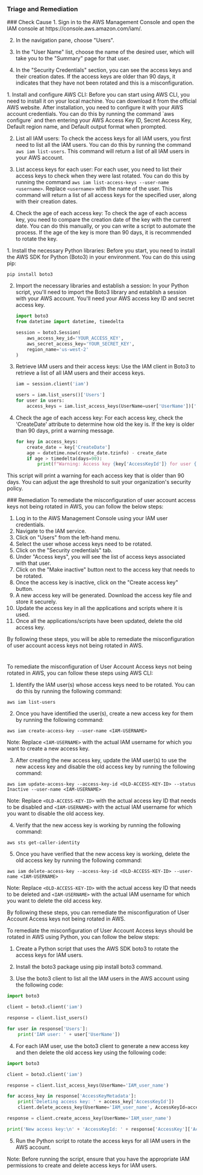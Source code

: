 
### Triage and Remediation
<Tabs>

<Tab title='Cause'>
### Check Cause
<AccordionGroup>
<Accordion title='Using Console' defaultOpen='true'>
1. Sign in to the AWS Management Console and open the IAM console at https://console.aws.amazon.com/iam/.

2. In the navigation pane, choose "Users".

3. In the "User Name" list, choose the name of the desired user, which will take you to the "Summary" page for that user.

4. In the "Security Credentials" section, you can see the access keys and their creation dates. If the access keys are older than 90 days, it indicates that they have not been rotated and this is a misconfiguration.
</Accordion>

<Accordion title='Using CLI'>
1. Install and configure AWS CLI: Before you can start using AWS CLI, you need to install it on your local machine. You can download it from the official AWS website. After installation, you need to configure it with your AWS account credentials. You can do this by running the command `aws configure` and then entering your AWS Access Key ID, Secret Access Key, Default region name, and Default output format when prompted.

2. List all IAM users: To check the access keys for all IAM users, you first need to list all the IAM users. You can do this by running the command `aws iam list-users`. This command will return a list of all IAM users in your AWS account.

3. List access keys for each user: For each user, you need to list their access keys to check when they were last rotated. You can do this by running the command `aws iam list-access-keys --user-name <username>`. Replace `<username>` with the name of the user. This command will return a list of all access keys for the specified user, along with their creation dates.

4. Check the age of each access key: To check the age of each access key, you need to compare the creation date of the key with the current date. You can do this manually, or you can write a script to automate the process. If the age of the key is more than 90 days, it is recommended to rotate the key.
</Accordion>

<Accordion title='Using Python'>
1. Install the necessary Python libraries: Before you start, you need to install the AWS SDK for Python (Boto3) in your environment. You can do this using pip:

   ```
   pip install boto3
   ```

2. Import the necessary libraries and establish a session: In your Python script, you'll need to import the Boto3 library and establish a session with your AWS account. You'll need your AWS access key ID and secret access key.

   ```python
   import boto3
   from datetime import datetime, timedelta

   session = boto3.Session(
       aws_access_key_id='YOUR_ACCESS_KEY',
       aws_secret_access_key='YOUR_SECRET_KEY',
       region_name='us-west-2'
   )
   ```

3. Retrieve IAM users and their access keys: Use the IAM client in Boto3 to retrieve a list of all IAM users and their access keys. 

   ```python
   iam = session.client('iam')

   users = iam.list_users()['Users']
   for user in users:
       access_keys = iam.list_access_keys(UserName=user['UserName'])['AccessKeyMetadata']
   ```

4. Check the age of each access key: For each access key, check the 'CreateDate' attribute to determine how old the key is. If the key is older than 90 days, print a warning message.

   ```python
   for key in access_keys:
       create_date = key['CreateDate']
       age = datetime.now(create_date.tzinfo) - create_date
       if age > timedelta(days=90):
           print(f"Warning: Access key {key['AccessKeyId']} for user {user['UserName']} is {age.days} days old.")
   ```
This script will print a warning for each access key that is older than 90 days. You can adjust the age threshold to suit your organization's security policy.
</Accordion>

</AccordionGroup>
</Tab>
<Tab title='Remediation'>
### Remediation

<AccordionGroup>
<Accordion title='Using Console' defaultOpen='true'>
To remediate the misconfiguration of user account access keys not being rotated in AWS, you can follow the below steps:

1. Log in to the AWS Management Console using your IAM user credentials.
2. Navigate to the IAM service.
3. Click on "Users" from the left-hand menu.
4. Select the user whose access keys need to be rotated.
5. Click on the "Security credentials" tab.
6. Under "Access keys", you will see the list of access keys associated with that user.
7. Click on the "Make inactive" button next to the access key that needs to be rotated.
8. Once the access key is inactive, click on the "Create access key" button.
9. A new access key will be generated. Download the access key file and store it securely.
10. Update the access key in all the applications and scripts where it is used.
11. Once all the applications/scripts have been updated, delete the old access key.

By following these steps, you will be able to remediate the misconfiguration of user account access keys not being rotated in AWS.

#
</Accordion>

<Accordion title='Using CLI'>
To remediate the misconfiguration of User Account Access keys not being rotated in AWS, you can follow these steps using AWS CLI:

1. Identify the IAM user(s) whose access keys need to be rotated. You can do this by running the following command:
```
aws iam list-users
```

2. Once you have identified the user(s), create a new access key for them by running the following command:
```
aws iam create-access-key --user-name <IAM-USERNAME>
```
Note: Replace `<IAM-USERNAME>` with the actual IAM username for which you want to create a new access key.

3. After creating the new access key, update the IAM user(s) to use the new access key and disable the old access key by running the following command:
```
aws iam update-access-key --access-key-id <OLD-ACCESS-KEY-ID> --status Inactive --user-name <IAM-USERNAME>
```
Note: Replace `<OLD-ACCESS-KEY-ID>` with the actual access key ID that needs to be disabled and `<IAM-USERNAME>` with the actual IAM username for which you want to disable the old access key.

4. Verify that the new access key is working by running the following command:
```
aws sts get-caller-identity
```

5. Once you have verified that the new access key is working, delete the old access key by running the following command:
```
aws iam delete-access-key --access-key-id <OLD-ACCESS-KEY-ID> --user-name <IAM-USERNAME>
```
Note: Replace `<OLD-ACCESS-KEY-ID>` with the actual access key ID that needs to be deleted and `<IAM-USERNAME>` with the actual IAM username for which you want to delete the old access key.

By following these steps, you can remediate the misconfiguration of User Account Access keys not being rotated in AWS.
</Accordion>

<Accordion title='Using Python'>
To remediate the misconfiguration of User Account Access keys should be rotated in AWS using Python, you can follow the below steps:

1. Create a Python script that uses the AWS SDK boto3 to rotate the access keys for IAM users.

2. Install the boto3 package using pip install boto3 command.

3. Use the boto3 client to list all the IAM users in the AWS account using the following code:

```python
import boto3

client = boto3.client('iam')

response = client.list_users()

for user in response['Users']:
    print('IAM user: ' + user['UserName'])
```

4. For each IAM user, use the boto3 client to generate a new access key and then delete the old access key using the following code:

```python
import boto3

client = boto3.client('iam')

response = client.list_access_keys(UserName='IAM_user_name')

for access_key in response['AccessKeyMetadata']:
    print('Deleting access key: ' + access_key['AccessKeyId'])
    client.delete_access_key(UserName='IAM_user_name', AccessKeyId=access_key['AccessKeyId'])

response = client.create_access_key(UserName='IAM_user_name')

print('New access key:\n' + 'AccessKeyId: ' + response['AccessKey']['AccessKeyId'] + '\nSecretAccessKey: ' + response['AccessKey']['SecretAccessKey'])
```

5. Run the Python script to rotate the access keys for all IAM users in the AWS account.

Note: Before running the script, ensure that you have the appropriate IAM permissions to create and delete access keys for IAM users.
</Accordion>

</AccordionGroup>
</Tab>
</Tabs>

